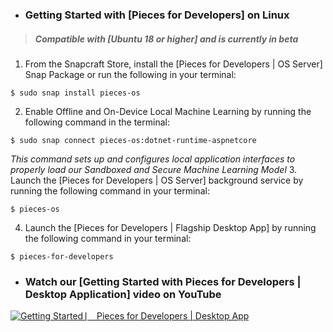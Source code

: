 - ### Getting Started with [Pieces for Developers] on Linux
> ##### _Compatible with **[Ubuntu 18 or higher]**  and is **currently in beta**_
1. From the Snapcraft Store, install the [Pieces for Developers | OS Server] Snap Package or run the following in your terminal:
```shell
$ sudo snap install pieces-os
```

2. Enable Offline and On-Device Local Machine Learning by running the following command in the terminal:
```shell
$ sudo snap connect pieces-os:dotnet-runtime-aspnetcore
```
_This command sets up and configures local application interfaces to properly load our Sandboxed and Secure Machine Learning Model_
3. Launch the [Pieces for Developers | OS Server] background service by running the following command in your terminal:
```shell
$ pieces-os
```
4. Launch the [Pieces for Developers | Flagship Desktop App] by running the following command in your terminal:
```shell
$ pieces-for-developers
```

- ### Watch our [Getting Started with Pieces for Developers | Desktop Application] video on YouTube
[![Getting Started ⎸ Pieces for Developers | Desktop App](https://storage.googleapis.com/pieces_static_resources/pfd_wiki/MEET_PIECES.png)](https://youtu.be/bczfW9wk8Bo)